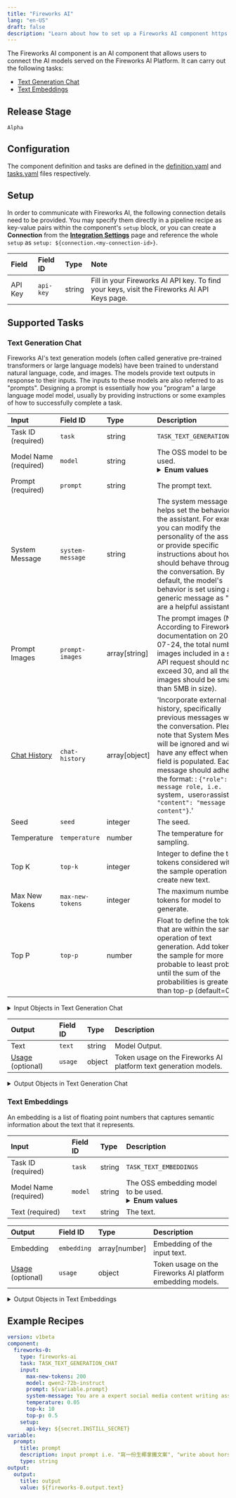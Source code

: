 ```yaml
---
title: "Fireworks AI"
lang: "en-US"
draft: false
description: "Learn about how to set up a Fireworks AI component https://github.com/instill-ai/instill-core"
---
```


The Fireworks AI component is an AI component that allows users to connect the AI models served on the Fireworks AI Platform.
It can carry out the following tasks:
- [Text Generation Chat](#text-generation-chat)
- [Text Embeddings](#text-embeddings)

## Release Stage

`Alpha`

## Configuration

The component definition and tasks are defined in the [definition.yaml](https://github.com/instill-ai/pipeline-backend/blob/main/pkg/component/ai/fireworksai/v0/config/definition.yaml) and [tasks.yaml](https://github.com/instill-ai/pipeline-backend/blob/main/pkg/component/ai/fireworksai/v0/config/tasks.yaml) files respectively.


## Setup


In order to communicate with Fireworks AI, the following connection details need to be
provided. You may specify them directly in a pipeline recipe as key-value pairs
within the component's `setup` block, or you can create a **Connection** from
the [**Integration Settings**](https://docs.instill-ai.com/docs/set-up-component)
page and reference the whole `setup` as `setup:
${connection.<my-connection-id>}`.

<div class="markdown-col-no-wrap" data-col-1 data-col-2>

| Field | Field ID | Type | Note |
| :--- | :--- | :--- | :--- |
| API Key | `api-key` | string | Fill in your Fireworks AI API key. To find your keys, visit the Fireworks AI API Keys page. |
</div>



## Supported Tasks

### Text Generation Chat

Fireworks AI's text generation models (often called generative pre-trained transformers or large language models) have been trained to understand natural language, code, and images. The models provide text outputs in response to their inputs. The inputs to these models are also referred to as "prompts". Designing a prompt is essentially how you "program" a large language model model, usually by providing instructions or some examples of how to successfully complete a task.

<div class="markdown-col-no-wrap" data-col-1 data-col-2>

| Input | Field ID | Type | Description |
| :--- | :--- | :--- | :--- |
| Task ID (required) | `task` | string | `TASK_TEXT_GENERATION_CHAT` |
| Model Name (required) | `model` | string | The OSS model to be used. <br/><details><summary><strong>Enum values</strong></summary><ul><li>`llama-v3p1-405b-instruct`</li><li>`llama-v3p1-70b-instruct`</li><li>`llama-v3p1-8b-instruct`</li><li>`llama-v3-70b-instruct`</li><li>`llama-v3-8b-instruct`</li><li>`firellava-13b`</li><li>`firefunction-v2`</li><li>`deepseek-coder-v2-instruct`</li><li>`deepseek-coder-v2-lite-instruct`</li><li>`starcoder-16b`</li><li>`starcoder-7b`</li><li>`phi-3-vision-128k-instruct`</li><li>`qwen2-72b-instruct`</li><li>`mythomax-l2-13b`</li><li>`yi-large`</li></ul></details> |
| Prompt (required) | `prompt` | string | The prompt text. |
| System Message | `system-message` | string | The system message helps set the behavior of the assistant. For example, you can modify the personality of the assistant or provide specific instructions about how it should behave throughout the conversation. By default, the model's behavior is set using a generic message as "You are a helpful assistant.". |
| Prompt Images | `prompt-images` | array[string] | The prompt images (Note: According to Fireworks AI documentation on 2024-07-24, the total number of images included in a single API request should not exceed 30, and all the images should be smaller than 5MB in size). |
| [Chat History](#text-generation-chat-chat-history) | `chat-history` | array[object] | 'Incorporate external chat history, specifically previous messages within the conversation. Please note that System Message will be ignored and will not have any effect when this field is populated. Each message should adhere to the format: : `{"role": "The message role, i.e. `system`, `user` or `assistant`", "content": "message content"}`.' |
| Seed | `seed` | integer | The seed. |
| Temperature | `temperature` | number | The temperature for sampling. |
| Top K | `top-k` | integer | Integer to define the top tokens considered within the sample operation to create new text. |
| Max New Tokens | `max-new-tokens` | integer | The maximum number of tokens for model to generate. |
| Top P | `top-p` | number | Float to define the tokens that are within the sample operation of text generation. Add tokens in the sample for more probable to least probable until the sum of the probabilities is greater than top-p (default=0.5). |

</div>
<details>
<summary> Input Objects in Text Generation Chat</summary>

<h4 id="text-generation-chat-chat-history">Chat History</h4>

'Incorporate external chat history, specifically previous messages within the conversation. Please note that System Message will be ignored and will not have any effect when this field is populated. Each message should adhere to the format: : `{"role": "The message role, i.e. `system`, `user` or `assistant`", "content": "message content"}`.'


<div class="markdown-col-no-wrap" data-col-1 data-col-2>

| Field | Field ID | Type | Note |
| :--- | :--- | :--- | :--- |
| [Content](#text-generation-chat-content) | `content` | array | The message content. |
| Role | `role` | string | The message role, i.e. 'system', 'user' or 'assistant'. |
</div>
<h4 id="text-generation-chat-content">Content</h4>

The message content.


<div class="markdown-col-no-wrap" data-col-1 data-col-2>

| Field | Field ID | Type | Note |
| :--- | :--- | :--- | :--- |
| [Image URL](#text-generation-chat-image-url) | `image-url` | object | The image URL. |
| Text | `text` | string | The text content. |
| Type | `type` | string | The type of the content part. <br/><details><summary><strong>Enum values</strong></summary><ul><li>`text`</li><li>`image_url`</li></ul></details> |
</div>
<h4 id="text-generation-chat-image-url">Image URL</h4>

The image URL.


<div class="markdown-col-no-wrap" data-col-1 data-col-2>

| Field | Field ID | Type | Note |
| :--- | :--- | :--- | :--- |
| URL | `url` | string | Either a URL of the image or the base64 encoded image data. |
</div>
</details>

<div class="markdown-col-no-wrap" data-col-1 data-col-2>

| Output | Field ID | Type | Description |
| :--- | :--- | :--- | :--- |
| Text | `text` | string | Model Output. |
| [Usage](#text-generation-chat-usage) (optional) | `usage` | object | Token usage on the Fireworks AI platform text generation models. |

</div>


<details>
<summary> Output Objects in Text Generation Chat</summary>

<h4 id="text-generation-chat-usage">Usage</h4>

<div class="markdown-col-no-wrap" data-col-1 data-col-2>

| Field | Field ID | Type | Note |
| :--- | :--- | :--- | :--- |
| Input Tokens | `input-tokens` | number | The input tokens used by Fireworks AI models. |
| Output Tokens | `output-tokens` | number | The output tokens generated by Fireworks AI models. |

</div>
</details>


### Text Embeddings

An embedding is a list of floating point numbers that captures semantic information about the text that it represents.

<div class="markdown-col-no-wrap" data-col-1 data-col-2>

| Input | Field ID | Type | Description |
| :--- | :--- | :--- | :--- |
| Task ID (required) | `task` | string | `TASK_TEXT_EMBEDDINGS` |
| Model Name (required) | `model` | string | The OSS embedding model to be used. <br/><details><summary><strong>Enum values</strong></summary><ul><li>`nomic-ai/nomic-embed-text-v1.5`</li><li>`nomic-ai/nomic-embed-text-v1`</li><li>`WhereIsAI/UAE-Large-V1`</li><li>`thenlper/gte-large`</li><li>`thenlper/gte-base`</li></ul></details> |
| Text (required) | `text` | string | The text. |

</div>


<div class="markdown-col-no-wrap" data-col-1 data-col-2>

| Output | Field ID | Type | Description |
| :--- | :--- | :--- | :--- |
| Embedding | `embedding` | array[number] | Embedding of the input text. |
| [Usage](#text-embeddings-usage) (optional) | `usage` | object | Token usage on the Fireworks AI platform embedding models. |

</div>


<details>
<summary> Output Objects in Text Embeddings</summary>

<h4 id="text-embeddings-usage">Usage</h4>

<div class="markdown-col-no-wrap" data-col-1 data-col-2>

| Field | Field ID | Type | Note |
| :--- | :--- | :--- | :--- |
| Token Count | `tokens` | number | The token count used by Fireworks AI models. |

</div>
</details>

## Example Recipes

```yaml
version: v1beta
component:
  fireworks-0:
    type: fireworks-ai
    task: TASK_TEXT_GENERATION_CHAT
    input:
      max-new-tokens: 200
      model: qwen2-72b-instruct
      prompt: ${variable.prompt}
      system-message: You are a expert social media content writing assistant. Output the result in chinese for 小紅書.
      temperature: 0.05
      top-k: 10
      top-p: 0.5
    setup:
      api-key: ${secret.INSTILL_SECRET}
variable:
  prompt:
    title: prompt
    description: input prompt i.e. "寫一份生椰拿鐵文案", "write about horses"
    type: string
output:
  output:
    title: output
    value: ${fireworks-0.output.text}
```
